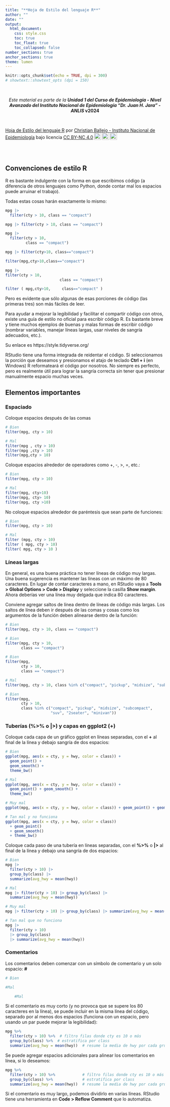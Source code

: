 ```yaml
---
title: "**Hoja de Estilo del lenguaje R**"
author: ""
date: ""
output:
  html_document:
    css: style.css
    toc: true
    toc_float: true
    toc_collapsed: false
number_sections: true
anchor_sections: true
theme: lumen
---
```


```r
knitr::opts_chunk$set(echo = TRUE, dpi = 300)
# showtext::showtext_opts (dpi = 150)
```

<br> 

<center>_Este material es parte de la_ **_Unidad 1 del Curso de Epidemiología - Nivel Avanzado del Instituto Nacional de Epidemiología "Dr. Juan H. Jara" - ANLIS_ v2024**</center>

<br> 

<p xmlns:cc="http://creativecommons.org/ns#" xmlns:dct="http://purl.org/dc/terms/"><a property="dct:title" rel="cc:attributionURL" href="https://cballejo.github.io/R_Epi_Avanzada/Hoja_estilo/index.html">Hoja de Estilo del lenguaje R</a> por <a rel="cc:attributionURL dct:creator" property="cc:attributionName" href="http://www.ine.gov.ar">Christian Ballejo - Instituto Nacional de Epidemiología</a> bajo licencia <a href="http://creativecommons.org/licenses/by-nc/4.0/?ref=chooser-v1" target="_blank" rel="license noopener noreferrer" style="display:inline-block;">CC BY-NC 4.0<img style="height:22px!important;margin-left:3px;vertical-align:text-bottom;" src="https://mirrors.creativecommons.org/presskit/icons/cc.svg?ref=chooser-v1"><img style="height:22px!important;margin-left:3px;vertical-align:text-bottom;" src="https://mirrors.creativecommons.org/presskit/icons/by.svg?ref=chooser-v1"><img style="height:22px!important;margin-left:3px;vertical-align:text-bottom;" src="https://mirrors.creativecommons.org/presskit/icons/nc.svg?ref=chooser-v1"></a></p>

<br> 
<br> 

## Convenciones de estilo R

R es bastante indulgente con la forma en que escribimos código (a diferencia de otros lenguajes como Python, donde contar mal los espacios puede arruinar el trabajo). 

Todas estas cosas harán exactamente lo mismo:

```r
mpg |> 
  filter(cty > 10, class == "compact")

mpg |> filter(cty > 10, class == "compact")

mpg |> 
  filter(cty > 10, 
         class == "compact")

mpg |> filter(cty>10, class=="compact")

filter(mpg,cty>10,class=="compact")

mpg |> 
filter(cty > 10, 
                        class == "compact")

filter ( mpg,cty>10,     class=="compact" )
```

Pero es evidente que sólo algunas de esas porciones de código (las primeras tres) son más fáciles de leer.

Para ayudar a mejorar la legibilidad y facilitar el compartir código con otros, existe una guía de estilo no oficial para escribir código R. Es bastante breve y tiene muchos ejemplos de buenas y malas formas de escribir código (nombrar variables, manejar líneas largas, usar niveles de sangría adecuados, etc.). 

Su enlace es https://style.tidyverse.org/

RStudio tiene una forma integrada de reidentar el código. Si seleccionamos la porción que deseamos y presionamos el atajo de teclado **Ctrl + i** (en Windows) R reformateará el código por nosotros. No siempre es perfecto, pero es realmente útil para lograr la sangría correcta sin tener que presionar manualmente espacio muchas veces.

## Elementos importantes


### Espaciado

Coloque espacios después de las comas

```r
# Bien
filter(mpg, cty > 10)

# Mal
filter(mpg , cty > 10)
filter(mpg ,cty > 10)
filter(mpg,cty > 10)
```

Coloque espacios alrededor de operadores como +, -, >, =, etc.:

```r
# Bien
filter(mpg, cty > 10)

# Mal
filter(mpg, cty>10)
filter(mpg, cty> 10)
filter(mpg, cty >10)

```

No coloque espacios alrededor de paréntesis que sean parte de funciones:


```r
# Bien
filter(mpg, cty > 10)

# Mal
filter (mpg, cty > 10)
filter ( mpg, cty > 10)
filter( mpg, cty > 10 )

```

### Líneas largas

En general, es una buena práctica no tener líneas de código muy largas. Una buena sugerencia es mantener las líneas con un máximo de 80 caracteres. En lugar de contar caracteres a mano, en RStudio vaya a **Tools > Global Options > Code > Display** y seleccione la casilla **Show margin**. Ahora deberías ver una línea muy delgada que indica 80 caracteres. 

Conviene agregar saltos de línea dentro de líneas de código más largas. 
Los saltos de línea deben ir después de las comas y cosas como los argumentos de la función deben alinearse dentro de la función:

```r
# Bien
filter(mpg, cty > 10, class == "compact")

# Bien
filter(mpg, cty > 10, 
       class == "compact")

# Bien
filter(mpg,
       cty > 10,
       class == "compact")

# Mal
filter(mpg, cty > 10, class %in% c("compact", "pickup", "midsize", "subcompact", "suv", "2seater", "minivan"))

# Bien
filter(mpg, 
       cty > 10, 
       class %in% c("compact", "pickup", "midsize", "subcompact", 
                    "suv", "2seater", "minivan"))

```

### Tuberías (**%>%** o **|>**) y capas en ggplot2 (**+**)

Coloque cada capa de un gráfico ggplot en líneas separadas, con el **+** al final de la línea y debajo sangría de dos espacios:

```r
# Bien
ggplot(mpg, aes(x = cty, y = hwy, color = class)) +
  geom_point() +
  geom_smooth() +
  theme_bw()

# Mal
ggplot(mpg, aes(x = cty, y = hwy, color = class)) +
  geom_point() + geom_smooth() +
  theme_bw()

# Muy mal
ggplot(mpg, aes(x = cty, y = hwy, color = class)) + geom_point() + geom_smooth() + theme_bw()

# Tan mal y no funciona
ggplot(mpg, aes(x = cty, y = hwy, color = class))
  + geom_point()
  + geom_smooth() 
  + theme_bw()

```

Coloque cada paso de una tubería en líneas separadas, con el **%>%** o **|>** al final de la línea y debajo una sangría de dos espacios:

```r

# Bien
mpg |> 
  filter(cty > 10) |> 
  group_by(class) |> 
  summarize(avg_hwy = mean(hwy))

# Mal
mpg |> filter(cty > 10) |> group_by(class) |> 
  summarize(avg_hwy = mean(hwy))

# Muy mal
mpg |> filter(cty > 10) |> group_by(class) |> summarize(avg_hwy = mean(hwy))

# Tan mal que no funciona
mpg |> 
  filter(cty > 10)
  |> group_by(class)
  |> summarize(avg_hwy = mean(hwy))

```

### Comentarios

Los comentarios deben comenzar con un símbolo de comentario y un solo espacio: **#**

```r
# Bien

#Mal

    #Mal
```

Si el comentario es muy corto (y no provoca que se supere los 80 caracteres en la línea), se puede incluir en la misma línea del código, separado por al menos dos espacios (funciona con un espacio, pero usando un par puede mejorar la legibilidad):

```r
mpg %>% 
  filter(cty > 10) %>%  # filtro filas donde cty es 10 o más
  group_by(class) %>%  # estratifica por class
  summarize(avg_hwy = mean(hwy))  # resume la media de hwy por cada grupo

```

Se puede agregar espacios adicionales para alinear los comentarios en línea, si lo deseamos:

```r
mpg %>% 
  filter(cty > 10) %>%            # filtro filas donde cty es 10 o más
  group_by(class) %>%             # estratifica por class
  summarize(avg_hwy = mean(hwy))  # resume la media de hwy por cada grupo

```

Si el comentario es muy largo, podemos dividirlo en varias líneas. RStudio tiene una herramienta en **Code > Reflow Comment** que lo automatiza.

